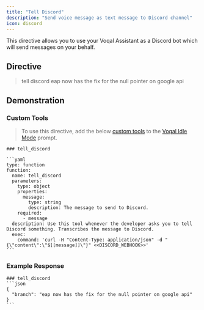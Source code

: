 ```yaml
---
title: "Tell Discord"
description: "Send voice message as text message to Discord channel"
icon: discord
---
```


This directive allows you to use your Voqal Assistant as a Discord bot which will send messages on your behalf.

## Directive

> tell discord eap now has the fix for the null pointer on google api

## Demonstration


### Custom Tools

> To use this directive, add the below [custom tools](/tools/overview/#custom-tools) to the [Voqal Idle Mode](/modes/embedded/idle) prompt.

````
### tell_discord

```yaml
type: function
function:
  name: tell_discord
  parameters:
    type: object
    properties:
      message:
        type: string
        description: The message to send to Discord.
    required:
      - message
  description: Use this tool whenever the developer asks you to tell Discord something. Transcribes the message to Discord.
  exec:
    command: 'curl -H "Content-Type: application/json" -d "{\"content\":\"$[[message]]\"}" <<DISCORD_WEBHOOK>>'
```
````

### Example Response

````
### tell_discord
```json
{
  "branch": "eap now has the fix for the null pointer on google api"
}
```
````
